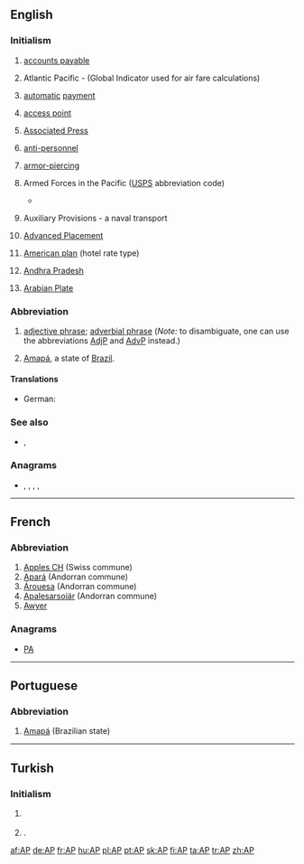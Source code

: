 {{also|Appendix:Variations of "ap"}}
==English==

===Initialism===
{{rfc-header|Initialism}}
{{en-initialism}}

# {{label|en|accounting}} [[accounts payable]]
# {{label|en|aviation}} Atlantic Pacific - (Global Indicator used for air fare calculations)
# {{label|en|banking}} [[automatic]] [[payment]]
# {{label|en|computing}} [[access point]]
# {{label|en|media}} [[w:Associated Press|Associated Press]]
# {{label|en|military}} [[anti-personnel]]
# {{label|en|military}} [[armor-piercing]]
# {{label|en|military|US}} Armed Forces in the Pacific ([[USPS]] abbreviation code)
#* {{quote-journal|title=Shipping to soldiers for the holidays|work=Stuttgart (Arkansas) Daily Leader|author=Bill Shrum|date=October 29, 2010|passage=• APO/FPO AE ZIPs 094-098 — Space Available Mail, Nov. 26; Parcel Airlift Mail, Dec. 3; Priority Mail, Dec. 10; First Class Mail Letters and Cards, Dec.10 and Express Mail Military Service, Dec. 18.<br>
#*: • APO/FPO AA ZIP 340 — Space Available Mail, Nov. 26; Parcel Airlift Mail, Dec. 3; Priority Mail, Dec. 10; First Class Mail Letters and Cards, Dec. 10 and Express Mail Military Service, Dec. 18.
#*: • APO/FPO '''AP''' ZIPs 962-966 — Space Available Mail, Nov. 26; Parcel Airlift Mail, Dec. 3; Priority Mail, Dec. 10; First Class Mail Letters and Cards, Dec. 10 and Express Mail Military Service, Dec. 18.}}
# {{label|en|military|US|Navy}} Auxiliary Provisions - a naval transport
# {{label|en|US}} [[w:Advanced Placement|Advanced Placement]]
# {{label|en|US}} [[American plan]] (hotel rate type)
# {{label|en|India}} [[Andhra Pradesh]]
# {{label|en|geography}} [[Arabian Plate]]

===Abbreviation===
{{rfc-header|Abbreviation}}
{{en-abbr}}

# {{label|en|grammar|sentence parsing}} [[adjective phrase]]; [[adverbial phrase]] (''Note:'' to disambiguate, one can use the abbreviations [[AdjP]] and [[AdvP]] instead.)
# {{label|en|politics|Brasil}} [[Amapá]], a state of [[Brazil]].

====Translations====
{{trans-top|adjective phrase, adverb phrase}}
* German: {{t+|de|AP|f}}
{{trans-mid}}
{{trans-bottom}}

===See also===
* {{sense|military}} {{l|en|HE}}, {{l|en|AT}}

===Anagrams===
* {{l|en|pa}}, {{l|en|Pa}}, {{l|en|PA}}, {{l|en|Pa.}}, {{l|en|p.a.}}

----

==French==

===Abbreviation===
{{rfc-header|Abbreviation}}
{{fr-abbr}}

# [[w:Apples CH|Apples CH]] (Swiss commune)
# [[w:Apará|Apará]] (Andorran commune)
# [[w:Árouesa|Árouesa]] (Andorran commune)
# [[w:Apalesarsoiär|Apalesarsoiär]] (Andorran commune)
# [[Awyer (RS)|Awyer]]

===Anagrams===
* [[PA#French|PA]]

----

==Portuguese==

===Abbreviation===
{{rfc-header|Abbreviation}}
{{pt-abbr}}

# [[Amapá]] (Brazilian state)

----

==Turkish==

===Initialism===
{{rfc-header|Initialism}}
{{tr-initialism}}

# {{label|tr|media}} {{initialism of|w:Associated Press|Associated Press|lang=tr}}
# {{label|tr|politics|dated}} {{initialism of|w:tr:Adalet Partisi|Adalet Partisi|lang=tr|nodot=1}} {{gloss|Justice Party}}.

[[af:AP]]
[[de:AP]]
[[fr:AP]]
[[hu:AP]]
[[pl:AP]]
[[pt:AP]]
[[sk:AP]]
[[fi:AP]]
[[ta:AP]]
[[tr:AP]]
[[zh:AP]]